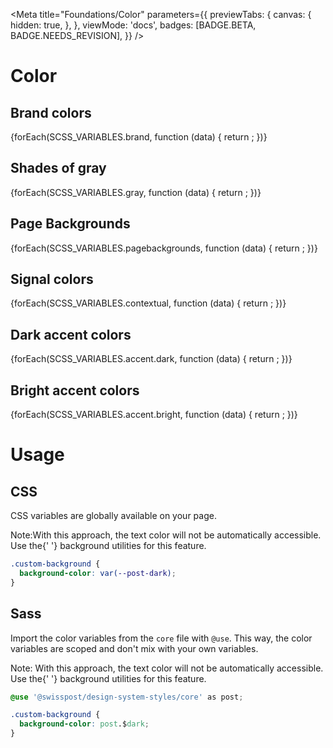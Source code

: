 
<Meta
  title="Foundations/Color"
  parameters={{
    previewTabs: {
      canvas: {
        hidden: true,
      },
    },
    viewMode: 'docs',
    badges: [BADGE.BETA, BADGE.NEEDS_REVISION],
  }}
/>

# Color

## Brand colors

<section className="color-swatch__section">
  {forEach(SCSS_VARIABLES.brand, function (data) {
    return <ColorSwatch key={data.key} name={data.key} color={data.value} />;
  })}
</section>

## Shades of gray

<section className="color-swatch__section">
  {forEach(SCSS_VARIABLES.gray, function (data) {
    return <ColorSwatch key={data.key} name={data.key} color={data.value} />;
  })}
</section>

## Page Backgrounds

<section className="color-swatch__section">
  {forEach(SCSS_VARIABLES.pagebackgrounds, function (data) {
    return <ColorSwatch key={data.key} name={data.key} color={data.value} noCSS />;
  })}
</section>

## Signal colors

<section className="color-swatch__section">
  {forEach(SCSS_VARIABLES.contextual, function (data) {
    return <ColorSwatch key={data.key} name={data.key} color={data.value} />;
  })}
</section>

## Dark accent colors

<section className="color-swatch__section">
  {forEach(SCSS_VARIABLES.accent.dark, function (data) {
    return <ColorSwatch key={data.key} name={data.key} color={data.value} />;
  })}
</section>

## Bright accent colors

<section className="color-swatch__section">
  {forEach(SCSS_VARIABLES.accent.bright, function (data) {
    return <ColorSwatch key={data.key} name={data.key} color={data.value} />;
  })}
</section>

# Usage

## CSS

CSS variables are globally available on your page.

<div class="alert alert-info alert-md mb-regular">
  Note:With this approach, the text color will not be automatically accessible. Use the{' '}
  <LinkTo kind="utilities-background--background-containers">background utilities</LinkTo> for this
  feature.
</div>

```css dark
.custom-background {
  background-color: var(--post-dark);
}
```

## Sass

Import the color variables from the `core` file with `@use`. This way, the color variables are scoped and don't mix with your own variables.

<div class="alert alert-info alert-md mb-regular">
  Note: With this approach, the text color will not be automatically accessible. Use the{' '}
  <LinkTo kind="utilities-background--background-containers">background utilities</LinkTo> for this
  feature.
</div>

```css dark
@use '@swisspost/design-system-styles/core' as post;

.custom-background {
  background-color: post.$dark;
}
```
